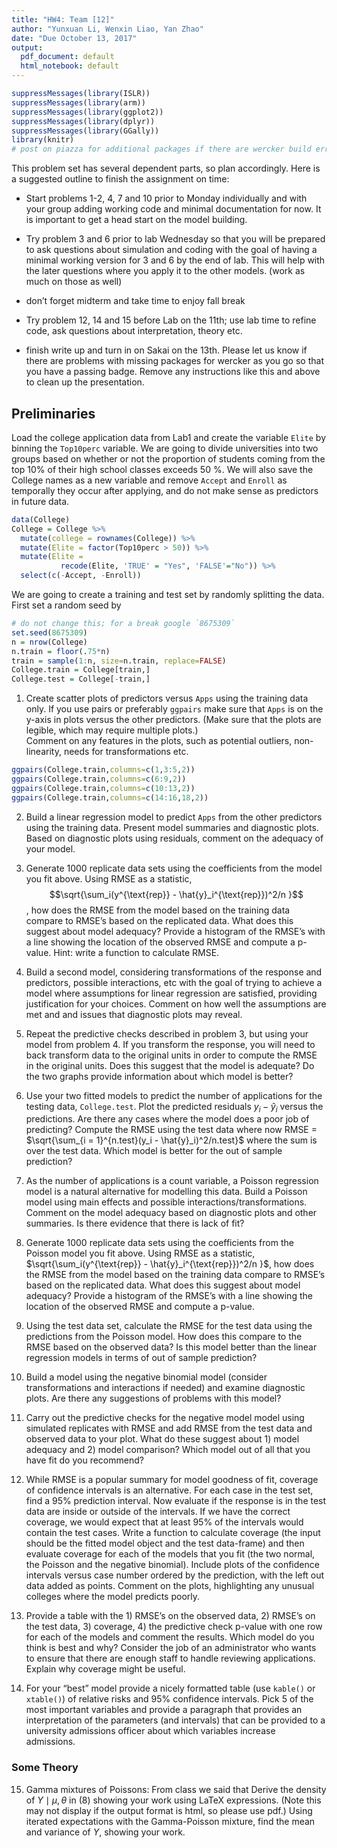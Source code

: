 ```yaml
---
title: "HW4: Team [12]"
author: "Yunxuan Li, Wenxin Liao, Yan Zhao"
date: "Due October 13, 2017"
output:
  pdf_document: default
  html_notebook: default
---
```



```r
suppressMessages(library(ISLR))
suppressMessages(library(arm))
suppressMessages(library(ggplot2))
suppressMessages(library(dplyr))
suppressMessages(library(GGally))
library(knitr)
# post on piazza for additional packages if there are wercker build errors due to missing packages
```

This problem set has several dependent parts, so plan accordingly.  Here is a suggested outline to finish the assignment on time:

* Start problems 1-2, 4, 7 and 10 prior to Monday individually and with your group adding working code and minimal documentation for now.  It is important to get a head start on the model building.

* Try problem 3 and 6 prior to lab Wednesday so that you will be prepared to ask questions about simulation and coding with the goal of having a minimal working version for 3 and 6 by the end of lab.  This will help with the later questions where you apply it to the other models.  (work as much on those as well)

* don't forget midterm and take time to enjoy fall break

* Try problem 12, 14 and 15 before Lab on the 11th; use lab time to refine code, ask questions about interpretation, theory etc.  

* finish write up and turn in on Sakai on the 13th.  Please let us know if there are problems with missing packages for wercker as you go so that you have a passing badge.  Remove any instructions like this and above to clean up the presentation.

## Preliminaries

Load the college application data from Lab1 and create the variable `Elite` by binning the `Top10perc` variable. We are going to divide universities into two groups based on whether or not the proportion of students coming from the top 10% of their high school classes exceeds 50 %.  We will also save the College names as a new variable and remove `Accept` and `Enroll` as temporally they occur after applying, and do not make sense as predictors in future data.

```r
data(College)
College = College %>% 
  mutate(college = rownames(College)) %>%
  mutate(Elite = factor(Top10perc > 50)) %>%
  mutate(Elite = 
           recode(Elite, 'TRUE' = "Yes", 'FALSE'="No")) %>%
  select(c(-Accept, -Enroll))
```

We are going to create a training and test set by randomly splitting the data.  First set a random seed by

```r
# do not change this; for a break google `8675309`
set.seed(8675309)
n = nrow(College)
n.train = floor(.75*n)
train = sample(1:n, size=n.train, replace=FALSE)
College.train = College[train,]
College.test = College[-train,]
```



1. Create scatter plots of predictors versus `Apps` using the training data only.  If you use pairs or preferably `ggpairs` make sure that `Apps` is on the y-axis in plots versus the other predictors.  (Make sure that the plots are legible, which may require multiple plots.)  
Comment on any features in the plots, such as potential outliers, non-linearity, needs for transformations etc.
```r
ggpairs(College.train,columns=c(1,3:5,2))
ggpairs(College.train,columns=c(6:9,2))
ggpairs(College.train,columns=c(10:13,2))
ggpairs(College.train,columns=c(14:16,18,2))
```

2.  Build a linear regression model to predict `Apps` from the other predictors using the training data.  Present model summaries and diagnostic plots.   Based on diagnostic plots  using residuals,  comment on the  adequacy of your model.



3. Generate 1000 replicate data sets using the coefficients from the model you fit above.  Using RMSE as a statistic, $$\sqrt{\sum_i(y^{\text{rep}} - \hat{y}_i^{\text{rep}})^2/n }$$, how does the RMSE from the model based on the training data compare to RMSE's based on the replicated data.  What does this suggest about model adequacy?   Provide a histogram of the RMSE's with a line showing the location of the observed RMSE and compute a p-value.  Hint:  write a function to calculate RMSE.

4. Build a second model, considering transformations of the response and predictors, possible interactions, etc with the goal of trying to achieve  a model where assumptions for linear regression are satisfied, providing justification for your choices.
Comment on  how well the assumptions are met and and issues that diagnostic plots may reveal.

5.  Repeat the predictive checks described in problem 3, but using your model from problem 4.  If you transform the response, you will need to back transform  data to the original units in order to compute the RMSE in the original units.  Does this suggest that the model is adequate?  Do the two graphs provide information about which model is better?

6. Use your two fitted models to predict the number of applications for the testing data, `College.test`.  Plot the predicted residuals $y_i - \hat{y}_i$  versus the predictions.  Are there any cases where the model does a poor job of predicting?  Compute the RMSE using the test data
where now RMSE = $\sqrt{\sum_{i = 1}^{n.test}(y_i - \hat{y}_i)^2/n.test}$ where the sum is over the test data.  Which model is better for the out of sample prediction?

7.  As the number of applications is a count variable, a Poisson regression model is a natural alternative for modelling this data.   Build a Poisson model using  main effects and possible interactions/transformations.    Comment on the model adequacy based on diagnostic plots and other summaries. Is there evidence that there is lack of fit?


8.  Generate 1000 replicate data sets using the coefficients from the Poisson model you fit above.  Using RMSE as a statistic, $\sqrt{\sum_i(y^{\text{rep}} - \hat{y}_i^{\text{rep}})^2/n }$, how does the RMSE from the model based on the training data compare to RMSE's based on the replicated data.  What does this suggest about model adequacy?   Provide a histogram of the RMSE's with a line showing the location of the observed RMSE and compute a p-value.  

9.  Using the test data set, calculate the RMSE for the test data using the predictions from the Poisson model.  How does this compare to the RMSE based on the observed data?  Is this model better than the linear regression models in terms of out of sample prediction?


10. Build a model using the negative binomial model (consider transformations and interactions if needed) and examine diagnostic plots.  Are there any suggestions of problems with this model?

11. Carry out the predictive checks for the negative model model using simulated replicates with RMSE and add RMSE from the test data and observed data to your plot.  What do these suggest about 1) model adequacy and 2) model comparison?  Which model out of all that you have fit do you recommend?  

12.  While RMSE is a popular summary for model goodness of fit, coverage of confidence intervals is an alternative. For each case in the test set, find a 95% prediction interval.  Now evaluate if the response is in the test data are inside or outside of the intervals.   If we have the correct coverage, we would expect that at least 95\% of the intervals would contain the test cases. Write a function to calculate coverage (the input should be the fitted model object and the test data-frame) and then evaluate coverage for each of the  models that you fit  (the two normal, the  Poisson and the negative binomial).  Include plots of the confidence intervals versus case number ordered by the prediction, with the left out data added as points.  Comment on the plots, highlighting any unusual colleges where the model predicts poorly.

13.  Provide a table  with 
the 1) RMSE's on the observed data, 2) RMSE's on the test data, 3) coverage, 4) the predictive check p-value with one row for each of the  models and comment the results.  Which model do you think is best and why?  Consider the job of an administrator who wants to ensure that there are enough staff to handle reviewing applications.  Explain why coverage might be useful.

14.  For your "best" model  provide a nicely formatted table (use `kable()` or `xtable()`) of relative risks and 95% confidence intervals.  Pick 5 of the most important variables and provide a paragraph that provides an interpretation of the parameters (and intervals) that can be provided to a university admissions officer about which variables increase admissions.  

### Some Theory   


15. Gamma mixtures of Poissons:  From class we said that
\begin{align}
Y \mid \lambda & \sim P(\lambda) \\
p(y \mid \lambda) & = \frac{\lambda^y e^{-\lambda}} {y!} \\
& \\
\lambda \mid \mu, \theta & \sim G(\theta, \theta/\mu)  \\
p(\lambda \mid  \mu, \theta) & = \frac{(\theta/ \mu)^\theta}{\Gamma(\theta)} \lambda^{\theta - 1} e^{- \lambda \theta/\mu} \\
& \\
p(Y \mid \mu, \theta) & = \int p(Y \mid \lambda) p(\lambda \mid \theta, \theta/\mu) d \lambda \\
 & =   \frac{ \Gamma(y + \theta)}{y! \Gamma(\theta)}
\left(\frac{\theta}{\theta + \mu}\right)^{\theta}
\left(\frac{\mu}{\theta + \mu}\right)^{y} \\
Y \mid \mu, \theta & \sim NB(\mu, \theta) 
\end{align}
Derive the density of $Y \mid \mu, \theta$ in (8) showing your work using LaTeX expressions.  (Note this may not display if the output format is html, so please use pdf.)
Using iterated expectations with the Gamma-Poisson mixture, find the mean and variance of $Y$, showing your work.

